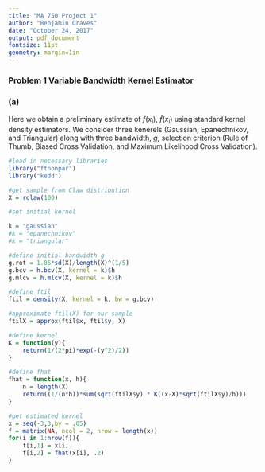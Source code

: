 ```yaml
---
title: "MA 750 Project 1"
author: "Benjamin Draves"
date: "October 24, 2017"
output: pdf_document
fontsize: 11pt
geometry: margin=1in
---
```


### Problem 1 Variable Bandwidth Kernel Estimator

### (a)

Here we obtain a preliminary estimate of $f(x_i)$, $\widetilde{f}(x_i)$ using standard kernel density estimators. We consider three kenerels (Gaussian, Epanechnikov, and Triangular) along with three bandwidth, $g$, selection criterion (Rule of Thumb, Biased Cross Validation, and Maximum Likelihood Cross Validation). 

```r
#load in necessary libraries
library("ftnonpar")
library("kedd")

#get sample from Claw distribution
X = rclaw(100)

#set initial kernel 

k = "gaussian"
#k = "epanechnikov"
#k = "triangular"

#define initial bandwidth g 
g.rot = 1.06*sd(X)/length(X)^(1/5)
g.bcv = h.bcv(X, kernel = k)$h
g.mlcv = h.mlcv(X, kernel = k)$h 

#define ftil 
ftil = density(X, kernel = k, bw = g.bcv)
```


```r

#approximate ftil(X) for our sample
ftilX = approx(ftil$x, ftil$y, X)

#define kernel 
K = function(y){
	return(1/(2*pi)*exp(-(y^2)/2))	
}

#define fhat 
fhat = function(x, h){
	n = length(X)
	return((1/(n*h))*sum(sqrt(ftilX$y) * K((x-X)*sqrt(ftilX$y)/h)))
}

#get estimated kernel
x = seq(-3,3,by = .05)
f = matrix(NA, ncol = 2, nrow = length(x))
for(i in 1:nrow(f)){
	f[i,1] = x[i]
	f[i,2] = fhat(x[i], .2)
}

```


